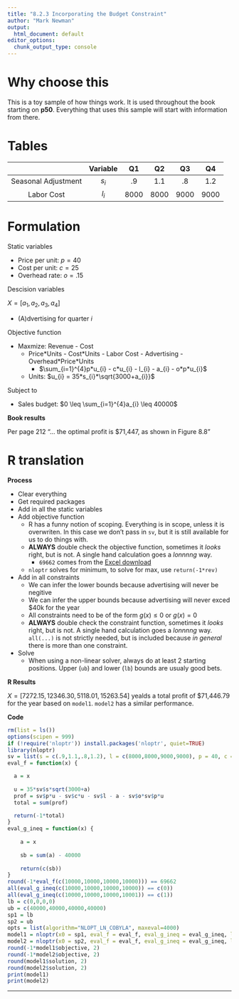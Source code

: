 ```yaml
---
title: "8.2.3 Incorporating the Budget Constraint"
author: "Mark Newman"
output:
  html_document: default
editor_options: 
  chunk_output_type: console
---
```


# Why choose this

This is a toy sample of how things work. It is used throughout the book starting on **p50**. Everything that uses this sample will start with information from there.

# Tables

| | Variable | Q1 | Q2 | Q3 | Q4 |
|:--:|:--:|:--:|:--:|:--:|:--:|
| Seasonal Adjustment | $s_{i}$ | .9 | 1.1 | .8 | 1.2 |
| Labor Cost | $l_{i}$ | 8000 | 8000 | 9000 | 9000 |

# Formulation

Static variables

* Price per unit: $p = 40$
* Cost per unit: $c = 25$
* Overhead rate: $o = .15$

Descision variables

$X = [a_{1}, a_{2}, a_{3}, a_{4}]$

* (A)dvertising for quarter ${i}$

Objective function

* Maxmize: Revenue - Cost
    * Price\*Units - Cost\*Units - Labor Cost - Advertising - Overhead\*Price\*Units
        * $\sum_{i=1}^{4}p*u_{i} - c*u_{i} - l_{i} - a_{i} - o*p*u_{i}$
    * Units: $u_{i} = 35*s_{i}*\sqrt{3000+a_{i}}$ 
  
Subject to

* Sales budget: $0 \leq \sum_{i=1}^{4}a_{i} \leq 40000$

**Book results**

Per page 212 "... the optimal profit is $71,447, as shown in Figure 8.8"

# R translation

**Process**

* Clear everything
* Get required packages
* Add in all the static variables
* Add objective function
    * R has a funny notion of scoping. Everything is in scope, unless it is overwriten. In this case we don't pass in `sv`, but it is still available for us to do things with.
    * **ALWAYS** double check the objective function, sometimes it _looks_ right, but is not. A single hand calculation goes a _lonnnng_ way.
        * `69662` comes from the [Excel download][edl]
    * `nloptr` solves for minimum, to solve for max, use `return(-1*rev)`
* Add in all constraints
    * We can infer the lower bounds because advertising will never be negitive
    * We can infer the upper bounds because advertising will never exced $40k for the year
    * All constraints need to be of the form $g(x) \leq 0$ or $g(x) = 0$
    * **ALWAYS** double check the constraint function, sometimes it _looks_ right, but is not. A single hand calculation goes a _lonnnng_ way. `all(...)` is not strictly needed, but is included because _in general_ there is more than one constraint.
* Solve
    * When using a non-linear solver, always do at least 2 starting positions. Upper (`ub`) and lower (`lb`) bounds are usualy good bets.

**R Results**

$X = [7272.15, 12346.30,  5118.01, 15263.54]$ yealds a total profit of \$71,446.79 for the year based on `model1`. `model2` has a similar performance.

**Code**
```r
rm(list = ls())
options(scipen = 999)
if (!require('nloptr')) install.packages('nloptr', quiet=TRUE)
library(nloptr)
sv = list(s = c(.9,1.1,.8,1.2), l = c(8000,8000,9000,9000), p = 40, c = 25, o = .15)
eval_f = function(x) {

  a = x
  
  u = 35*sv$s*sqrt(3000+a)
  prof = sv$p*u - sv$c*u - sv$l - a - sv$o*sv$p*u
  total = sum(prof)

  return(-1*total)
}
eval_g_ineq = function(x) {
  
    a = x
    
    sb = sum(a) - 40000
    
    return(c(sb))
}
round(-1*eval_f(c(10000,10000,10000,10000))) == 69662
all(eval_g_ineq(c(10000,10000,10000,10000)) == c(0))
all(eval_g_ineq(c(10000,10000,10000,10001)) == c(1))
lb = c(0,0,0,0)
ub = c(40000,40000,40000,40000)
sp1 = lb
sp2 = ub
opts = list(algorithm="NLOPT_LN_COBYLA", maxeval=4000)
model1 = nloptr(x0 = sp1, eval_f = eval_f, eval_g_ineq = eval_g_ineq, lb = lb, ub = ub, opts = opts)
model2 = nloptr(x0 = sp2, eval_f = eval_f, eval_g_ineq = eval_g_ineq, lb = lb, ub = ub, opts = opts)
round(-1*model1$objective, 2)
round(-1*model2$objective, 2)
round(model1$solution, 2)
round(model2$solution, 2)
print(model1)
print(model2)
```

---------

[edl]: http://faculty.tuck.dartmouth.edu/images/uploads/faculty/management-science/Figures_8.xlsx